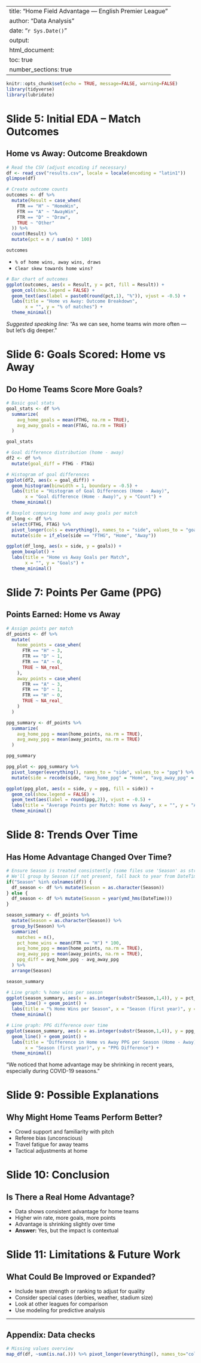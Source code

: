 
---
title: "Home Field Advantage — English Premier League"
author: "Data Analysis"
date: "`r Sys.Date()`"
output:
  html_document:
    toc: true
    number_sections: true
---

```r
knitr::opts_chunk$set(echo = TRUE, message=FALSE, warning=FALSE)
library(tidyverse)
library(lubridate)
```

# Slide 5: Initial EDA – Match Outcomes

## Home vs Away: Outcome Breakdown

```r
# Read the CSV (adjust encoding if necessary)
df <- read_csv("results.csv", locale = locale(encoding = "latin1"))
glimpse(df)
```

```r
# Create outcome counts
outcomes <- df %>%
  mutate(Result = case_when(
    FTR == "H" ~ "HomeWin",
    FTR == "A" ~ "AwayWin",
    FTR == "D" ~ "Draw",
    TRUE ~ "Other"
  )) %>%
  count(Result) %>%
  mutate(pct = n / sum(n) * 100)

outcomes
```

- `% of home wins, away wins, draws`
- `Clear skew towards home wins?`

```r
# Bar chart of outcomes
ggplot(outcomes, aes(x = Result, y = pct, fill = Result)) +
  geom_col(show.legend = FALSE) +
  geom_text(aes(label = paste0(round(pct,1), "%")), vjust = -0.5) +
  labs(title = "Home vs Away: Outcome Breakdown",
       x = "", y = "% of matches") +
  theme_minimal()
```

*Suggested speaking line:* “As we can see, home teams win more often — but let’s dig deeper.”

# Slide 6: Goals Scored: Home vs Away

## Do Home Teams Score More Goals?

```r
# Basic goal stats
goal_stats <- df %>%
  summarize(
    avg_home_goals = mean(FTHG, na.rm = TRUE),
    avg_away_goals = mean(FTAG, na.rm = TRUE)
  )

goal_stats
```

```r
# Goal difference distribution (home - away)
df2 <- df %>%
  mutate(goal_diff = FTHG - FTAG)

# Histogram of goal differences
ggplot(df2, aes(x = goal_diff)) +
  geom_histogram(binwidth = 1, boundary = -0.5) +
  labs(title = "Histogram of Goal Differences (Home - Away)",
       x = "Goal difference (Home - Away)", y = "Count") +
  theme_minimal()
```

```r
# Boxplot comparing home and away goals per match
df_long <- df %>%
  select(FTHG, FTAG) %>%
  pivot_longer(cols = everything(), names_to = "side", values_to = "goals") %>%
  mutate(side = if_else(side == "FTHG", "Home", "Away"))

ggplot(df_long, aes(x = side, y = goals)) +
  geom_boxplot() +
  labs(title = "Home vs Away Goals per Match",
       x = "", y = "Goals") +
  theme_minimal()
```

# Slide 7: Points Per Game (PPG)

## Points Earned: Home vs Away

```r
# Assign points per match
df_points <- df %>%
  mutate(
    home_points = case_when(
      FTR == "H" ~ 3,
      FTR == "D" ~ 1,
      FTR == "A" ~ 0,
      TRUE ~ NA_real_
    ),
    away_points = case_when(
      FTR == "A" ~ 3,
      FTR == "D" ~ 1,
      FTR == "H" ~ 0,
      TRUE ~ NA_real_
    )
  )

ppg_summary <- df_points %>%
  summarize(
    avg_home_ppg = mean(home_points, na.rm = TRUE),
    avg_away_ppg = mean(away_points, na.rm = TRUE)
  )

ppg_summary
```

```r
ppg_plot <- ppg_summary %>%
  pivot_longer(everything(), names_to = "side", values_to = "ppg") %>%
  mutate(side = recode(side, "avg_home_ppg" = "Home", "avg_away_ppg" = "Away"))

ggplot(ppg_plot, aes(x = side, y = ppg, fill = side)) +
  geom_col(show.legend = FALSE) +
  geom_text(aes(label = round(ppg,2)), vjust = -0.5) +
  labs(title = "Average Points per Match: Home vs Away", x = "", y = "Avg PPG") +
  theme_minimal()
```

# Slide 8: Trends Over Time

## Has Home Advantage Changed Over Time?

```r
# Ensure Season is treated consistently (some files use 'Season' as string)
# We'll group by Season (if not present, fall back to year from DateTime)
if("Season" %in% colnames(df)) {
  df_season <- df %>% mutate(Season = as.character(Season))
} else {
  df_season <- df %>% mutate(Season = year(ymd_hms(DateTime)))
}

season_summary <- df_points %>%
  mutate(Season = as.character(Season)) %>%
  group_by(Season) %>%
  summarize(
    matches = n(),
    pct_home_wins = mean(FTR == "H") * 100,
    avg_home_ppg = mean(home_points, na.rm = TRUE),
    avg_away_ppg = mean(away_points, na.rm = TRUE),
    ppg_diff = avg_home_ppg - avg_away_ppg
  ) %>%
  arrange(Season)

season_summary
```

```r
# Line graph: % home wins per season
ggplot(season_summary, aes(x = as.integer(substr(Season,1,4)), y = pct_home_wins)) +
  geom_line() + geom_point() +
  labs(title = "% Home Wins per Season", x = "Season (first year)", y = "% Home Wins") +
  theme_minimal()
```

```r
# Line graph: PPG difference over time
ggplot(season_summary, aes(x = as.integer(substr(Season,1,4)), y = ppg_diff)) +
  geom_line() + geom_point() +
  labs(title = "Difference in Home vs Away PPG per Season (Home - Away)",
       x = "Season (first year)", y = "PPG Difference") +
  theme_minimal()
```

“We noticed that home advantage may be shrinking in recent years, especially during COVID-19 seasons.”

# Slide 9: Possible Explanations

## Why Might Home Teams Perform Better?

- Crowd support and familiarity with pitch
- Referee bias (unconscious)
- Travel fatigue for away teams
- Tactical adjustments at home

# Slide 10: Conclusion

## Is There a Real Home Advantage?

- Data shows consistent advantage for home teams
- Higher win rate, more goals, more points
- Advantage is shrinking slightly over time
- **Answer:** Yes, but the impact is contextual

# Slide 11: Limitations & Future Work

## What Could Be Improved or Expanded?

- Include team strength or ranking to adjust for quality
- Consider special cases (derbies, weather, stadium size)
- Look at other leagues for comparison
- Use modeling for predictive analysis

---

## Appendix: Data checks

```r
# Missing values overview
map_df(df, ~sum(is.na(.))) %>% pivot_longer(everything(), names_to="col", values_to="missing")
```

